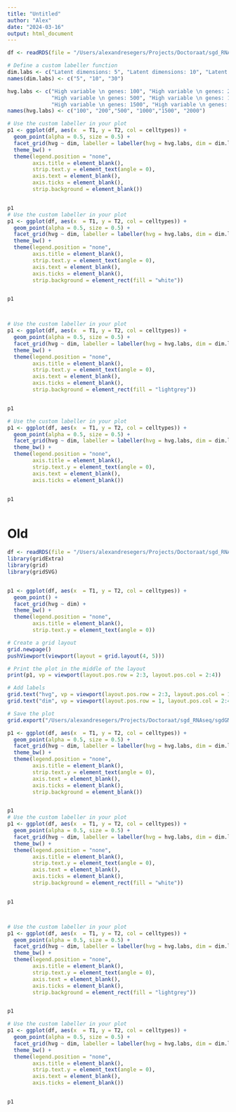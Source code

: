 ```yaml
---
title: "Untitled"
author: "Alex"
date: "2024-03-16"
output: html_document
---
```

```r
df <- readRDS(file = "/Users/alexandresegers/Projects/Doctoraat/sgd_RNAseq/sgdGMF_Paper/Benchmarking/Arigoni/tsneplotdf.RDS")

# Define a custom labeller function
dim.labs <- c("Latent dimensions: 5", "Latent dimensions: 10", "Latent dimensions: 30")
names(dim.labs) <- c("5", "10", "30")

hvg.labs <- c("High variable \n genes: 100", "High variable \n genes: 200",
              "High variable \n genes: 500", "High variable \n genes: 1000",
              "High variable \n genes: 1500", "High variable \n genes: 2000")
names(hvg.labs) <- c("100", "200","500", "1000","1500", "2000")
```


```r
# Use the custom labeller in your plot
p1 <- ggplot(df, aes(x  = T1, y = T2, col = celltypes)) +
  geom_point(alpha = 0.5, size = 0.5) + 
  facet_grid(hvg ~ dim, labeller = labeller(hvg = hvg.labs, dim = dim.labs)) +
  theme_bw() + 
  theme(legend.position = "none", 
        axis.title = element_blank(),
        strip.text.y = element_text(angle = 0),
        axis.text = element_blank(),
        axis.ticks = element_blank(),
        strip.background = element_blank())


p1
# Use the custom labeller in your plot
p1 <- ggplot(df, aes(x  = T1, y = T2, col = celltypes)) +
  geom_point(alpha = 0.5, size = 0.5) + 
  facet_grid(hvg ~ dim, labeller = labeller(hvg = hvg.labs, dim = dim.labs)) +
  theme_bw() + 
  theme(legend.position = "none", 
        axis.title = element_blank(),
        strip.text.y = element_text(angle = 0),
        axis.text = element_blank(),
        axis.ticks = element_blank(),
        strip.background = element_rect(fill = "white"))


p1



# Use the custom labeller in your plot
p1 <- ggplot(df, aes(x  = T1, y = T2, col = celltypes)) +
  geom_point(alpha = 0.5, size = 0.5) + 
  facet_grid(hvg ~ dim, labeller = labeller(hvg = hvg.labs, dim = dim.labs)) +
  theme_bw() + 
  theme(legend.position = "none", 
        axis.title = element_blank(),
        strip.text.y = element_text(angle = 0),
        axis.text = element_blank(),
        axis.ticks = element_blank(),
        strip.background = element_rect(fill = "lightgrey"))


p1

# Use the custom labeller in your plot
p1 <- ggplot(df, aes(x  = T1, y = T2, col = celltypes)) +
  geom_point(alpha = 0.5, size = 0.5) + 
  facet_grid(hvg ~ dim, labeller = labeller(hvg = hvg.labs, dim = dim.labs)) +
  theme_bw() + 
  theme(legend.position = "none", 
        axis.title = element_blank(),
        strip.text.y = element_text(angle = 0),
        axis.text = element_blank(),
        axis.ticks = element_blank())


p1



```


# Old
```r
df <- readRDS(file = "/Users/alexandresegers/Projects/Doctoraat/sgd_RNAseq/sgdGMF_Paper/Benchmarking/Arigoni/testdfplot.RDS")
library(gridExtra)
library(grid)
library(gridSVG)


p1 <- ggplot(df, aes(x  = T1, y = T2, col = celltypes)) +
  geom_point() + 
  facet_grid(hvg ~ dim) + 
  theme_bw() + 
  theme(legend.position = "none", 
        axis.title = element_blank(),
        strip.text.y = element_text(angle = 0))

# Create a grid layout
grid.newpage()
pushViewport(viewport(layout = grid.layout(4, 5)))

# Print the plot in the middle of the layout
print(p1, vp = viewport(layout.pos.row = 2:3, layout.pos.col = 2:4))

# Add labels
grid.text("hvg", vp = viewport(layout.pos.row = 2:3, layout.pos.col = 1, just = "center"))
grid.text("dim", vp = viewport(layout.pos.row = 1, layout.pos.col = 2:4, just = "center"))

# Save the plot
grid.export("/Users/alexandresegers/Projects/Doctoraat/sgd_RNAseq/sgdGMF_Paper/Benchmarking/Arigoni/TSNE-hvg-LF_2.pdf")

```



```r
p1 <- ggplot(df, aes(x  = T1, y = T2, col = celltypes)) +
  geom_point(alpha = 0.5, size = 0.5) + 
  facet_grid(hvg ~ dim, labeller = labeller(hvg = hvg.labs, dim = dim.labs)) +
  theme_bw() + 
  theme(legend.position = "none", 
        axis.title = element_blank(),
        strip.text.y = element_text(angle = 0),
        axis.text = element_blank(),
        axis.ticks = element_blank(),
        strip.background = element_blank())


p1
# Use the custom labeller in your plot
p1 <- ggplot(df, aes(x  = T1, y = T2, col = celltypes)) +
  geom_point(alpha = 0.5, size = 0.5) + 
  facet_grid(hvg ~ dim, labeller = labeller(hvg = hvg.labs, dim = dim.labs)) +
  theme_bw() + 
  theme(legend.position = "none", 
        axis.title = element_blank(),
        strip.text.y = element_text(angle = 0),
        axis.text = element_blank(),
        axis.ticks = element_blank(),
        strip.background = element_rect(fill = "white"))


p1



# Use the custom labeller in your plot
p1 <- ggplot(df, aes(x  = T1, y = T2, col = celltypes)) +
  geom_point(alpha = 0.5, size = 0.5) + 
  facet_grid(hvg ~ dim, labeller = labeller(hvg = hvg.labs, dim = dim.labs)) +
  theme_bw() + 
  theme(legend.position = "none", 
        axis.title = element_blank(),
        strip.text.y = element_text(angle = 0),
        axis.text = element_blank(),
        axis.ticks = element_blank(),
        strip.background = element_rect(fill = "lightgrey"))


p1

# Use the custom labeller in your plot
p1 <- ggplot(df, aes(x  = T1, y = T2, col = celltypes)) +
  geom_point(alpha = 0.5, size = 0.5) + 
  facet_grid(hvg ~ dim, labeller = labeller(hvg = hvg.labs, dim = dim.labs)) +
  theme_bw() + 
  theme(legend.position = "none", 
        axis.title = element_blank(),
        strip.text.y = element_text(angle = 0),
        axis.text = element_blank(),
        axis.ticks = element_blank())


p1

```

